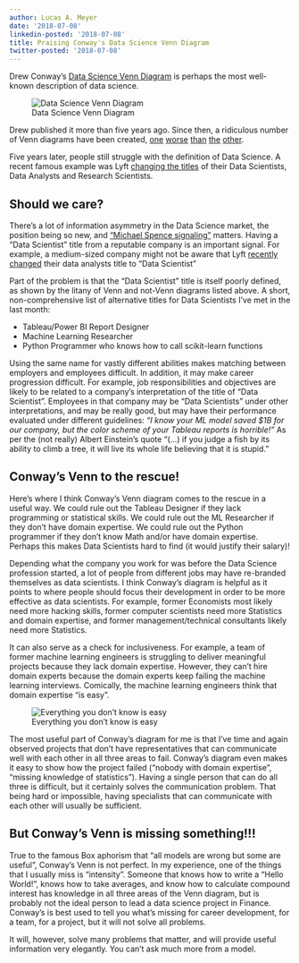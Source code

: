 ```yaml
---
author: Lucas A. Meyer
date: '2018-07-08'
linkedin-posted: '2018-07-08'
title: Praising Conway's Data Science Venn Diagram
twitter-posted: '2018-07-08'
---
```


Drew Conway's [Data Science Venn Diagram](http://drewconway.com/zia/2013/3/26/the-data-science-venn-diagram) is perhaps the most well-known description of data science.

![Data Science Venn Diagram](https://static1.squarespace.com/static/5150aec6e4b0e340ec52710a/t/51525c33e4b0b3e0d10f77ab/1364352052403/Data_Science_VD.png?format=750w)

Drew published it more than five years ago. Since then, a ridiculous number of Venn diagrams have been created, [one](https://www.datasciencecentral.com/profiles/blogs/the-data-science-venn-diagram-revisited) [worse](https://whatsthebigdata.com/2016/07/08/the-new-data-scientist-venn-diagram/) [than](https://twitter.com/kirkdborne/status/961452846821597184) [the](https://twitter.com/kirkdborne/status/739446818233327616) [other](https://blog.zhaw.ch/datascience/files/2014/06/SkillSet.png).

Five years later, people still struggle with the definition of Data Science. A recent famous example was Lyft [changing the titles](https://eng.lyft.com/whats-in-a-name-ce42f419d16c) of their Data Scientists, Data Analysts and Research Scientists. 

## Should we care?

There's a lot of information asymmetry in the Data Science market, the position being so new, and ["Michael Spence signaling"](https://www.jstor.org/stable/1882010) matters. Having a "Data Scientist" title from a reputable company is an important signal. For example, a medium-sized company might not be aware that Lyft [recently changed](https://eng.lyft.com/whats-in-a-name-ce42f419d16c) their data analysts title to "Data Scientist"

Part of the problem is that the "Data Scientist" title is itself poorly defined, as shown by the litany of Venn and not-Venn diagrams listed above. A short, non-comprehensive list of alternative titles for Data Scientists I've met in the last month:

* Tableau/Power BI Report Designer
* Machine Learning Researcher
* Python Programmer who knows how to call scikit-learn functions

Using the same name for vastly different abilities makes matching between employers and employees difficult. In addition, it may make career progression difficult. For example, job responsibilities and objectives are likely to be related to a company's interpretation of the title of "Data Scientist". Employees in that company may be "Data Scientists" under other interpretations, and may be really good, but may have their performance evaluated under different guidelines: _"I know your ML model saved $1B for our company, but the color scheme of your Tableau reports is horrible!"_ As per the (not really) Albert Einstein's quote "(...) if you judge a fish by its ability to climb a tree, it will live its whole life believing that it is stupid."

## Conway's Venn to the rescue!

Here's where I think Conway's Venn diagram comes to the rescue in a useful way. We could rule out the Tableau Designer if they lack programming or statistical skills. We could rule out the ML Researcher if they don't have domain expertise. We could rule out the Python programmer if they don't know Math and/or have domain expertise. Perhaps this makes Data Scientists hard to find (it would justify their salary)!

Depending what the company you work for was before the Data Science profession started, a lot of people from different jobs may have re-branded themselves as data scientists. I think Conway's diagram is helpful as it points to where people should focus their development in order to be more effective as data scientists. For example, former Economists most likely need more hacking skills, former computer scientists need more Statistics and domain expertise, and former management/technical consultants likely need more Statistics.

It can also serve as a check for inclusiveness. For example, a team of former machine learning engineers is struggling to deliver meaningful projects because they lack domain expertise. However, they can't hire domain experts because the domain experts keep failing the machine learning interviews. Comically, the machine learning engineers think that domain expertise "is easy".

![Everything you don't know is easy](/img/here_to_help.png)

The most useful part of Conway's diagram for me is that I've time and again observed projects that don't have representatives that can communicate well with each other in all three areas to fail. Conway's diagram even makes it easy to show how the project failed ("nobody with domain expertise", "missing knowledge of statistics"). Having a single person that can do all three is difficult, but it certainly solves the communication problem. That being hard or impossible, having specialists that can communicate with each other will usually be sufficient.

## But Conway's Venn is missing something!!!

True to the famous Box aphorism that "all models are wrong but some are useful", Conway's Venn is not perfect. In my experience, one of the things that I usually miss is "intensity". Someone that knows how to write a "Hello World!", knows how to take averages, and know how to calculate compound interest has knowledge in all three areas of the Venn diagram, but is probably not the ideal person to lead a data science project in Finance. Conway's is best used to tell you what's missing for career development, for a team, for a project, but it will not solve all problems.

It will, however, solve many problems that matter, and will provide useful information very elegantly. You can't ask much more from a model.


